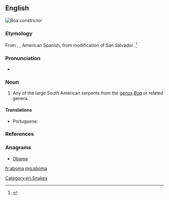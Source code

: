 ==English==
[[File:Boa constrictor (2).jpg|thumb|Boa constrictor]]
{{wikipedia|Boa constrictor}}
{{wikispecies|Boa}}

===Etymology===
From {{etyl|pt|en}}, {{etyl|fr|en}}, American Spanish, from modification of San Salvador {{etyl|kg|en}} {{m|kg|mboma||python}}.<ref>{{cite-book|editor=Philip Babcock Gove|title=Webster's Third International Dictionary of the English Language, Unabridged|year=1909|year_published=1976|publisher=G. & C. Merriam Co.|location=Springfield, MA|isbn=0-87779-101-5|page=4}}</ref>

===Pronunciation===
* {{a|US}} {{IPA|/əˈboʊ.mə/|lang=en}}

===Noun===
{{en-noun}}

# Any of the large South American serpents from the [[genus]] ''[[Boa]]'' or related genera.

====Translations====
{{trans-top|any of several large South American serpents}}
{{trans-mid}}
* Portuguese: {{t|pt|aboma|f}}
{{trans-bottom}}

===References===
<references/>

===Anagrams===
* [[Obama#English|Obama]]

[[Category:en:Snakes]]

[[fr:aboma]]
[[mg:aboma]]